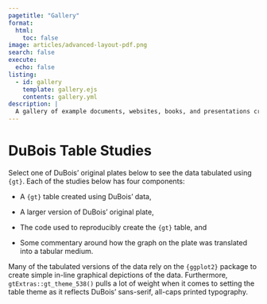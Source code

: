 ```yaml
---
pagetitle: "Gallery"
format:
  html:
    toc: false
image: articles/advanced-layout-pdf.png
search: false
execute:
  echo: false
listing:
  - id: gallery
    template: gallery.ejs
    contents: gallery.yml
description: |
  A gallery of example documents, websites, books, and presentations created with Quarto.
---
```


# DuBois Table Studies

Select one of DuBois' original plates below to see the data tabulated using `{gt}`. Each of the studies below has four components:

-  A `{gt}` table created using DuBois' data,

-  A larger version of DuBois' original plate,

-  The code used to reproducibly create the `{gt}` table, and

-  Some commentary around how the graph on the plate was translated into a tabular medium.

Many of the tabulated versions of the data rely on the `{ggplot2}` package to create simple in-line graphical depictions of the data. Furthermore, `gtExtras::gt_theme_538()` pulls a lot of weight when it comes to setting the table theme as it reflects DuBois' sans-serif, all-caps printed typography.

<br>

::: {#gallery .column-page}
:::

```{=html}
<style>
#hero-banner {
  padding-top: 35px;
  background-color: rgb(237,243,249);
}
#quarto-content main { 
  margin-top: 0;
  padding-top: 0;
}
html {
  scroll-behavior: smooth;
}
.headline {
font-size: 1.25em;
font-weight: 300;
padding-bottom: 1em;
}
.headline p {
  margin: 0;
  padding-bottom: 0.2rem;
}
.headline a {
  text-decoration: none;
}
.headline ul li {
  margin-bottom: 0.3em;
}
.carousel.card {
  padding-top: 2em;
}
.touch {
  
}
</style>
```
